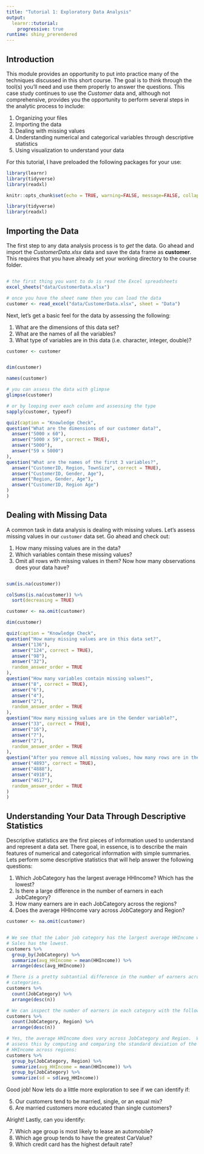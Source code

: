 ```yaml
---
title: "Tutorial 1: Exploratory Data Analysis"
output: 
  learnr::tutorial:
    progressive: true
runtime: shiny_prerendered
---
```


<script type="text/javascript" async
    src="//cdn.mathjax.org/mathjax/latest/MathJax.js?config=TeX-MML-AM_CHTML">
</script>



## Introduction

This module provides an opportunity to put into practice many of the techniques discussed in this short course. The goal is to think through the tool(s) you’ll need and use them properly to answer the questions. This case study continues to use the *Customer* data and, although not comprehensive, provides you the opportunity to perform several steps in the analytic process to include:

1. Organizing your files
2. Importing the data
3. Dealing with missing values
4. Understanding numerical and categorical variables through descriptive statistics 
5. Using visualization to understand your data

For this tutorial, I have preloaded the following packages for your use:

```r
library(learnr)
library(tidyverse)
library(readxl)

knitr::opts_chunk$set(echo = TRUE, warning=FALSE, message=FALSE, collapse=TRUE)
```

```r
library(tidyverse)
library(readxl)
```

## Importing the Data

The first step to any data analysis process is to *get* the data. Go ahead and import the *CustomerData.xlsx* data and save the data frame as __customer__.  This requires that you have already set your working directory to the course folder.

```r

```

```r
# the first thing you want to do is read the Excel spreadsheets
excel_sheets("data/CustomerData.xlsx")
```

```r
# once you have the sheet name then you can load the data
customer <- read_excel("data/CustomerData.xlsx", sheet = "Data")
```

Next, let's get a basic feel for the data by assessing the following:

1. What are the dimensions of this data set?
2. What are the names of all the variables?
3. What type of variables are in this data (i.e. character, integer, double)?

```r
customer <- customer
```

```r

```

```r
dim(customer)
```

```r
names(customer)
```

```r
# you can assess the data with glimpse
glimpse(customer)

# or by looping over each column and assessing the type
sapply(customer, typeof)
```

```r
quiz(caption = "Knowledge Check",
question("What are the dimensions of our customer data?",
  answer("5000 x 60"),
  answer("5000 x 59", correct = TRUE),
  answer("5000"),
  answer("59 x 5000")
),
question("What are the names of the first 3 variables?",
  answer("CustomerID, Region, TownSize", correct = TRUE),
  answer("CustomerID, Gender, Age"),
  answer("Region, Gender, Age"),
  answer("CustomerID, Region Age")
)
)
```

## Dealing with Missing Data

A common task in data analysis is dealing with missing values.  Let's assess missing values in our `customer` data set.   Go ahead and check out:

1. How many missing values are in the data?
2. Which variables contain these missing values?
3. Omit all rows with missing values in them? Now how many observations does your data have?


```r

```

```r
sum(is.na(customer))
```

```r
colSums(is.na(customer)) %>%
  sort(decreasing = TRUE)
```

```r
customer <- na.omit(customer)

dim(customer)
```

```r
quiz(caption = "Knowledge Check",
question("How many missing values are in this data set?",
  answer("136"),
  answer("124", correct = TRUE),
  answer("98"),
  answer("32"),
  random_answer_order = TRUE
),
question("How many variables contain missing values?",
  answer("8", correct = TRUE),
  answer("6"),
  answer("4"),
  answer("2"),
  random_answer_order = TRUE
),
question("How many missing values are in the Gender variable?",
  answer("33", correct = TRUE),
  answer("16"),
  answer("7"),
  answer("2"),
  random_answer_order = TRUE
),
question("After you remove all missing values, how many rows are in the clean data set?",
  answer("4893", correct = TRUE),
  answer("4888"),
  answer("4918"),
  answer("4617"),
  random_answer_order = TRUE
)
)
```

## Understanding Your Data Through Descriptive Statistics

Descriptive statistics are the first pieces of information used to understand and represent a data set. There goal, in essence, is to describe the main features of numerical and categorical information with simple summaries. Lets perform some descriptive statistics that will help answer the following questions:

1. Which JobCategory has the largest average HHIncome? Which has the lowest? 
2. Is there a large difference in the number of earners in each JobCategory?
3. How many earners are in each JobCategory across the regions?
4. Does the average HHIncome vary across JobCategory and Region?

```r
customer <- na.omit(customer)
```

```r

```

```r
# We see that the Labor job category has the largest average HHIncome while 
# Sales has the lowest.
customers %>%
  group_by(JobCategory) %>% 
  summarize(avg_HHIncome = mean(HHIncome)) %>% 
  arrange(desc(avg_HHIncome))
```

```r
# There is a pretty subtantial difference in the number of earners across the 
# categories.
customers %>% 
  count(JobCategory) %>% 
  arrange(desc(n))
```

```r
# We can inspect the number of earners in each category with the following:
customers %>%
  count(JobCategory, Region) %>% 
  arrange(desc(n))
```

```r
# Yes, the average HHIncome does vary across JobCategory and Region.  We can 
# assess this by computing and comparing the standard deviation of the avg
# HHIncome across regions:
customers %>%
  group_by(JobCategory, Region) %>% 
  summarize(avg_HHIncome = mean(HHIncome)) %>% 
  group_by(JobCategory) %>%
  summarize(sd = sd(avg_HHIncome))
```

Good job!  Now lets do a little more exploration to see if we can identify if:

5. Our customers tend to be married, single, or an equal mix? 
6. Are married customers more educated than single customers?



Alright!  Lastly, can you identify:

7. Which age group is most likely to lease an automobile?
8. Which age group tends to have the greatest CarValue?
9. Which credit card has the highest default rate?


